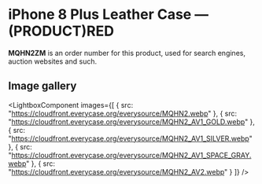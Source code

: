 
# iPhone 8 Plus Leather Case — (PRODUCT)RED

<Callout type='info' emoji='👉🏻'>**MQHN2ZM** is an order number for this product, used for search engines, auction websites and such.</Callout>

## Image gallery

<LightboxComponent
    images={[
      {
        src: "https://cloudfront.everycase.org/everysource/MQHN2.webp"
      },
      {
        src: "https://cloudfront.everycase.org/everysource/MQHN2_AV1_GOLD.webp"
      },
      {
        src: "https://cloudfront.everycase.org/everysource/MQHN2_AV1_SILVER.webp"
      },
      {
        src: "https://cloudfront.everycase.org/everysource/MQHN2_AV1_SPACE_GRAY.webp"
      },
      {
        src: "https://cloudfront.everycase.org/everysource/MQHN2_AV2.webp"
      }
    ]}
  />
